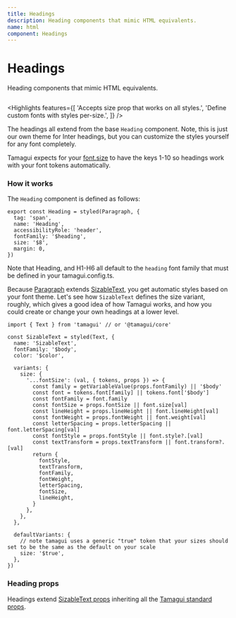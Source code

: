 ```yaml
---
title: Headings
description: Heading components that mimic HTML equivalents.
name: html
component: Headings
---
```


# Headings

<Description>Heading components that mimic HTML equivalents.</Description>

<HeroContainer>
  <HeadingsDemo />
</HeroContainer>

```tsx hero template=Headings

```

<Highlights
  features={[
    'Accepts size prop that works on all styles.',
    'Define custom fonts with styles per-size.',
  ]}
/>

The headings all extend from the base `Heading` component. Note, this is just our own theme for Inter headings, but you can customize the styles yourself for any font completely.

Tamagui expects for your [font.size](/docs/core/configuration#font-tokens) to have the keys 1-10 so headings work with your font tokens automatically.

### How it works

The `Heading` component is defined as follows:

```tsx
export const Heading = styled(Paragraph, {
  tag: 'span',
  name: 'Heading',
  accessibilityRole: 'header',
  fontFamily: '$heading',
  size: '$8',
  margin: 0,
})
```

Note that Heading, and H1-H6 all default to the `heading` font family that must be defined in your tamagui.config.ts.

Because [Paragraph](/docs/components/text#paragraph) extends [SizableText](/docs/components/text#sizabletext), you get automatic styles based on your font theme. Let's see how `SizableText` defines the size variant, roughly, which gives a good idea of how Tamagui works, and how you could create or change your own headings at a lower level.

```tsx
import { Text } from 'tamagui' // or '@tamagui/core'

const SizableText = styled(Text, {
  name: 'SizableText',
  fontFamily: '$body',
  color: '$color',

  variants: {
    size: {
      '...fontSize': (val, { tokens, props }) => {
        const family = getVariableValue(props.fontFamily) || '$body'
        const font = tokens.font[family] || tokens.font['$body']
        const fontFamily = font.family
        const fontSize = props.fontSize || font.size[val]
        const lineHeight = props.lineHeight || font.lineHeight[val]
        const fontWeight = props.fontWeight || font.weight[val]
        const letterSpacing = props.letterSpacing || font.letterSpacing[val]
        const fontStyle = props.fontStyle || font.style?.[val]
        const textTransform = props.textTransform || font.transform?.[val]
        return {
          fontStyle,
          textTransform,
          fontFamily,
          fontWeight,
          letterSpacing,
          fontSize,
          lineHeight,
        }
      },
    },
  },

  defaultVariants: {
    // note tamagui uses a generic "true" token that your sizes should set to be the same as the default on your scale
    size: '$true',
  },
})
```

### Heading props

Headings extend [SizableText props](/docs/components/text#sizabletext) inheriting all the [Tamagui standard props](/docs/intro/props).
